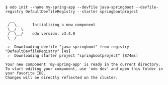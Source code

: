 ```console
$ odo init --name my-spring-app --devfile java-springboot --devfile-registry DefaultDevfileRegistry --starter springbootproject

  __
 /  \__     Initializing a new component
 \__/  \
 /  \__/    odo version: v3.4.0
 \__/

 ✓  Downloading devfile "java-springboot" from registry "DefaultDevfileRegistry" [4s]
 ✓  Downloading starter project "springbootproject" [874ms]

Your new component 'my-spring-app' is ready in the current directory.
To start editing your component, use 'odo dev' and open this folder in your favorite IDE.
Changes will be directly reflected on the cluster.

```